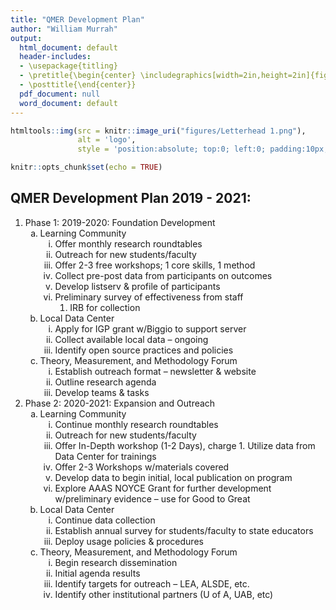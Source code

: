 ```yaml
---
title: "QMER Development Plan"
author: "William Murrah"
output:
  html_document: default
  header-includes:
  - \usepackage{titling}
  - \pretitle{\begin{center} \includegraphics[width=2in,height=2in]{figures/Letterhead1.png}}
  - \posttitle{\end{center}}
  pdf_document: null
  word_document: default
---
```


```r
htmltools::img(src = knitr::image_uri("figures/Letterhead 1.png"), 
               alt = 'logo', 
               style = 'position:absolute; top:0; left:0; padding:10px;')
```

```r
knitr::opts_chunk$set(echo = TRUE)
```

## QMER Development Plan 2019 - 2021:

1.	Phase 1: 2019-2020: Foundation Development
    a.	Learning Community 
        i.	Offer monthly research roundtables
        ii.	Outreach for new students/faculty
        iii.	Offer 2-3 free workshops; 1 core skills, 1 method 
        iv.	Collect pre-post data from participants on outcomes
        v.	Develop listserv & profile of participants
        vi.	Preliminary survey of effectiveness from staff
            1.	IRB for collection
    b.	Local Data Center
        i.	Apply for IGP grant w/Biggio to support server
        ii.	Collect available local data – ongoing
        iii.	Identify open source practices and policies
    c.	Theory, Measurement, and Methodology Forum
        i.	Establish outreach format – newsletter & website
        ii.	Outline research agenda
        iii.	Develop teams & tasks

2.	Phase 2: 2020-2021: Expansion and Outreach
    a.	Learning Community
        i.	Continue monthly research roundtables
        ii.	Outreach for new students/faculty
        iii.	Offer In-Depth workshop (1-2 Days), charge
            1.	Utilize data from Data Center for trainings
        iv.	Offer 2-3 Workshops w/materials covered
        v.	Develop data to begin initial, local publication on program
        vi.	Explore AAAS NOYCE Grant for further development w/preliminary evidence – use for Good to Great
    b.	Local Data Center
        i.	Continue data collection
        ii.	Establish annual survey for students/faculty to state educators
        iii.	Deploy usage policies & procedures
    c.	Theory, Measurement, and Methodology Forum
        i.	Begin research dissemination 
        ii.	Initial agenda results
        iii.	Identify targets for outreach – LEA, ALSDE, etc. 
        iv.	Identify other institutional partners (U of A, UAB, etc)
